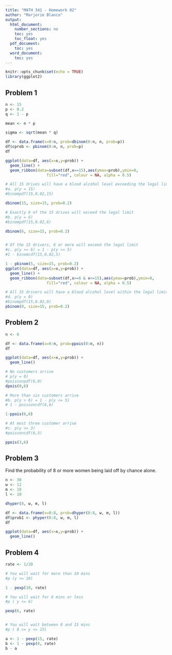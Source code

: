 ```yaml
---
title: "MATH 341 - Homework 02"
author: "Marjorie Blanco"
output:
  html_document:
    number_sections: no
    toc: yes
    toc_float: yes
  pdf_document:
    toc: yes
  word_document:
    toc: yes
---
```


```r
knitr::opts_chunk$set(echo = TRUE)
library(ggplot2)
```

## Problem 1

```r
n <- 15
p <- 0.2
q <- 1 - p

mean <- n * p

sigma <- sqrt(mean * q)

df <- data.frame(x=0:n, prob=dbinom(0:n, n, prob=p))
df$cprob <- pbinom(0:n, n, prob=p)
df

ggplot(data=df, aes(x=x,y=prob)) + 
  geom_line() +
  geom_ribbon(data=subset(df,x==15),aes(ymax=prob),ymin=0,
                  fill="red", colour = NA, alpha = 0.5)

# All 15 drives will have a blood alcohol level exceeding the legal limit.
#a. p(y = 15)
#binompdf(15,0.02,15)

dbinom(15, size=15, prob=0.2) 

# Exactly 6 of the 15 drives will exceed the legal limit
#b. p(y = 6)
#binompdf(15,0.02,6)

dbinom(6, size=15, prob=0.2) 


# Of the 15 drivers, 6 or more will exceed the legal limit
#c. p(y >= 6) = 1 - p(y <= 5)
#1 - binomcdf(15,0.02,5)

1 - pbinom(5, size=15, prob=0.2)
ggplot(data=df, aes(x=x,y=prob)) + 
  geom_line() +
  geom_ribbon(data=subset(df,x>=6 & x<=15),aes(ymax=prob),ymin=0,
                  fill="red", colour = NA, alpha = 0.5)

# All 15 drivers will have a blood alcohol level within the legal limit
#d. p(y = 0)
#binompdf(15,0.02,0)
pbinom(0, size=15, prob=0.2) 
```

## Problem 2

```r
n <- 6

df <- data.frame(x=0:n, prob=ppois(0:n, n))
df

ggplot(data=df, aes(x=x,y=prob)) + 
  geom_line()

# No customers arrive
# p(y = 0)
#poissonpdf(6,0)
dpois(0,6)

# More than six customers arrive
#b. p(y > 6) = 1 - p(y <= 5)
# 1 - poissoncdf(6,6)

1-ppois(6,6)

# At most three customer arrive
#c. p(y <= 3)
#poissoncdf(6,3)

ppois(3,6)
```

## Problem 3
Find the probability of 8 or more women being laid off by chance alone.

```r
n <- 30
w <- 12
m <- 18
l <- 10

dhyper(8, w, m, l)

df <- data.frame(x=0:8, prob=dhyper(0:8, w, m, l))
df$prob1 <- phyper(0:8, w, m, l)
df

ggplot(data=df, aes(x=x,y=prob)) + 
  geom_line()
```

## Problem 4

```r
rate <- 1/20

# You will wait for more than 10 mins
#p (y >= 10)

1 - pexp(10, rate)

# You will wait for 6 mins or less
#p ( y <= 6)

pexp(6, rate)


# You will wait between 8 and 15 mins
#p ( 8 <= y <= 15) 

a <- 1 - pexp(15, rate) 
b <- 1 - pexp(8, rate)
b - a
```